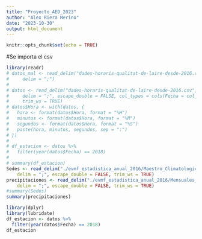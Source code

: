 ```yaml
---
title: "Proyecto_AED_2023"
author: "Alex Riera Merino"
date: "2023-10-30"
output: html_document
---
```


```r
knitr::opts_chunk$set(echo = TRUE)
```

#Se importa el csv

```r
library(readr)
# datos_mal <- read_delim("dades-horaris-qualitat-de-laire-desde-2016.csv", 
#     delim = ";")
# 
# datos <- read_delim("dades-horaris-qualitat-de-laire-desde-2016.csv", 
#     delim = ";", escape_double = FALSE, col_types = cols(Fecha = col_date(format = "%Y-%m-%d")), 
#     trim_ws = TRUE)
# datos$Hora <- with(datos, {
#   hora <- format(datos$Hora, format = "%H")
#   minutos <- format(datos$Hora, format = "%M")
#   segundos <- format(datos$Hora, format = "%S")
#   paste(hora, minutos, segundos, sep = ":")
# })
# 
# df_estacion <- datos %>%
#   filter(year(datos$Fecha) == 2018)
# 
# summary(df_estacion)
Sedes <- read_delim("./evmf_estadistica_anual_2016/Maestro_Climatologico_2016.csv", 
    delim = ";", escape_double = FALSE, trim_ws = TRUE)
precipitaciones <- read_delim("./evmf_estadistica_anual_2016/Mensuales_Climatologico_2016/P_MES_2016.csv", 
    delim = ";", escape_double = FALSE, trim_ws = TRUE)
#summary(Sedes)
summary(precipitaciones)
```




```r
library(dplyr)
library(lubridate)
df_estacion <- datos %>%
  filter(year(datos$Fecha) == 2018)
df_estacion
```

